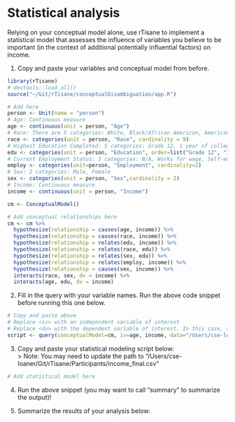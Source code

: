 # Statistical analysis
Relying on your conceptual model alone, use rTisane to implement a statistical model that assesses the influence of variables you believe to be important (in the context of additional potentially influential factors) on income.

1. Copy and paste your variables and conceptual model from before. 
```r
library(rTisane)
# devtools::load_all()
source("~/Git/rTisane/conceptualDisambiguation/app.R")

# Add here
person <- Unit(name = "person")
# Age: Continuous measure
age <- continuous(unit = person, "Age")
# Race: There are 5 categories: White, Black/African American, American Indian or Alaska Native, Asian or Pacific Islander, Mixed Race
race <- categories(unit = person, "Race", cardinality = 9)
# Highest Education Completed: 5 categories: Grade 12, 1 year of college, 2 years of college, 4 years of college, 5+ years of colleges
edu <- categories(unit = person, "Education", order=list("Grade 12", "1 year of college", "2 years of college", "4 years of college", "5+ years of college"))
# Current Employment Status: 3 categories: N/A, Works for wage, Self-employed
employ <- categories(unit=person, "Employment", cardinality=2)
# Sex: 2 categories: Male, Female
sex <- categories(unit = person, "Sex",cardinality = 2)
# Income: Continuous measure
income <- continuous(unit = person, "Income")

cm <- ConceptualModel()

# Add conceptual relationships here
cm <- cm %>% 
  hypothesize(relationship = causes(age, income)) %>% 
  hypothesize(relationship = causes(race, income)) %>% 
  hypothesize(relationship = relates(edu, income)) %>%
  hypothesize(relationship = relates(race, edu)) %>%
  hypothesize(relationship = relates(sex, edu)) %>%
  hypothesize(relationship = relates(employ, income)) %>%
  hypothesize(relationship = causes(sex, income)) %>% 
  interacts(race, sex, dv = income) %>% 
  interacts(age, edu, dv = income)
```

2. Fill in the query with your variable names. Run the above code snippet before running this one below.
```r
# Copy and paste above 
# Replace <iv> with an independent variable of interest
# Replace <dv> with the dependent variable of interest. In this case, the variable for income. 
script <- query(conceptualModel=cm, iv=age, income, data="/Users/cse-loaner/Git/rTisane/Participants/income_final.csv")
```

3. Copy and paste your statistical modeling script below:  
> Note: You may need to update the path to "/Users/cse-loaner/Git/rTisane/Participants/income_final.csv"
```r
# Add statistical model here

```

4. Run the above snippet (you may want to call "summary" to summarize the output)!

5. Summarize the results of your analysis below: 
